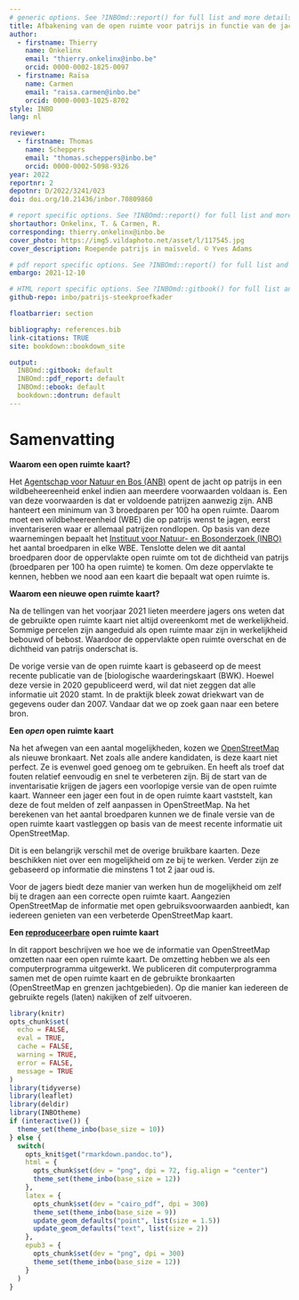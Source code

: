 ```yaml
---
# generic options. See ?INBOmd::report() for full list and more details.
title: Afbakening van de open ruimte voor patrijs in functie van de jachtreglementering
author: 
  - firstname: Thierry
    name: Onkelinx
    email: "thierry.onkelinx@inbo.be"
    orcid: 0000-0002-1825-0097
  - firstname: Raïsa
    name: Carmen
    email: "raisa.carmen@inbo.be"
    orcid: 0000-0003-1025-8702
style: INBO
lang: nl

reviewer: 
  - firstname: Thomas
    name: Scheppers
    email: "thomas.scheppers@inbo.be"
    orcid: 0000-0002-5098-9326
year: 2022
reportnr: 2
depotnr: D/2022/3241/023
doi: doi.org/10.21436/inbor.70809860

# report specific options. See ?INBOmd::report() for full list and more details.
shortauthor: Onkelinx, T. & Carmen, R.
corresponding: thierry.onkelinx@inbo.be
cover_photo: https://img5.vildaphoto.net/asset/l/117545.jpg
cover_description: Roepende patrijs in maïsveld. © Yves Adams

# pdf report specific options. See ?INBOmd::report() for full list and more details.
embargo: 2021-12-10

# HTML report specific options. See ?INBOmd::gitbook() for full list and more details.
github-repo: inbo/patrijs-steekproefkader

floatbarrier: section

bibliography: references.bib
link-citations: TRUE
site: bookdown::bookdown_site

output:
  INBOmd::gitbook: default
  INBOmd::pdf_report: default
  INBOmd::ebook: default
  bookdown::dontrun: default
---
```


# Samenvatting {-}

**Waarom een open ruimte kaart?**

Het [Agentschap voor Natuur en Bos (ANB)](https://www.natuurenbos.be/) opent de jacht op patrijs in een wildbeheereenheid enkel indien aan meerdere voorwaarden voldaan is.
Een van deze voorwaarden is dat er voldoende patrijzen aanwezig zijn.
ANB hanteert een minimum van 3 broedparen per 100 ha open ruimte.
Daarom moet een wildbeheereenheid (WBE) die op patrijs wenst te jagen, eerst inventariseren waar er allemaal patrijzen rondlopen.
Op basis van deze waarnemingen bepaalt het [Instituut voor Natuur- en Bosonderzoek (INBO)](https://www.vlaanderen.be/inbo/) het aantal broedparen in elke WBE.
Tenslotte delen we dit aantal broedparen door de oppervlakte open ruimte om tot de dichtheid van patrijs (broedparen per 100 ha open ruimte) te komen.
Om deze oppervlakte te kennen, hebben we nood aan een kaart die bepaalt wat open ruimte is.

**Waarom een nieuwe open ruimte kaart?**

Na de tellingen van het voorjaar 2021 lieten meerdere jagers ons weten dat de gebruikte open ruimte kaart niet altijd overeenkomt met de werkelijkheid.
Sommige percelen zijn aangeduid als open ruimte maar zijn in werkelijkheid bebouwd of bebost.
Waardoor de oppervlakte open ruimte overschat en de dichtheid van patrijs onderschat is.

De vorige versie van de open ruimte kaart is gebaseerd op de meest recente publicatie van de [biologische waarderingskaart (BWK).
Hoewel deze versie in 2020 gepubliceerd werd, wil dat niet zeggen dat alle informatie uit 2020 stamt.
In de praktijk bleek zowat driekwart van de gegevens ouder dan 2007.
Vandaar dat we op zoek gaan naar een betere bron.

**Een _open_ open ruimte kaart**

Na het afwegen van een aantal mogelijkheden, kozen we [OpenStreetMap](https://www.openstreetmap.org) als nieuwe bronkaart.
Net zoals alle andere kandidaten, is deze kaart niet perfect.
Ze is evenwel goed genoeg om te gebruiken.
En heeft als troef dat fouten relatief eenvoudig en snel te verbeteren zijn.
Bij de start van de inventarisatie krijgen de jagers een voorlopige versie van de open ruimte kaart.
Wanneer een jager een fout in de open ruimte kaart vaststelt, kan deze de fout melden of zelf aanpassen in OpenStreetMap.
Na het berekenen van het aantal broedparen kunnen we de finale versie van de open ruimte kaart vastleggen op basis van de meest recente informatie uit OpenStreetMap.

Dit is een belangrijk verschil met de overige bruikbare kaarten.
Deze beschikken niet over een mogelijkheid om ze bij te werken.
Verder zijn ze gebaseerd op informatie die minstens 1 tot 2 jaar oud is.

Voor de jagers biedt deze manier van werken hun de mogelijkheid om zelf bij te dragen aan een correcte open ruimte kaart.
Aangezien OpenStreetMap de informatie met open gebruiksvoorwaarden aanbiedt, kan iedereen genieten van een verbeterde OpenStreetMap kaart.

**Een [reproduceerbare](https://nl.wikipedia.org/wiki/Reproduceerbaarheid) open ruimte kaart**

In dit rapport beschrijven we hoe we de informatie van OpenStreetMap omzetten naar een open ruimte kaart.
De omzetting hebben we als een computerprogramma uitgewerkt.
We publiceren dit computerprogramma samen met de open ruimte kaart en de gebruikte bronkaarten (OpenStreetMap en grenzen jachtgebieden).
Op die manier kan iedereen de gebruikte regels (laten) nakijken of zelf uitvoeren.

```r
library(knitr)
opts_chunk$set(
  echo = FALSE,
  eval = TRUE,
  cache = FALSE,
  warning = TRUE,
  error = FALSE,
  message = TRUE
)
library(tidyverse)
library(leaflet)
library(deldir)
library(INBOtheme)
if (interactive()) {
  theme_set(theme_inbo(base_size = 10))
} else {
  switch(
    opts_knit$get("rmarkdown.pandoc.to"),
    html = {
      opts_chunk$set(dev = "png", dpi = 72, fig.align = "center")
      theme_set(theme_inbo(base_size = 12))
    },
    latex = {
      opts_chunk$set(dev = "cairo_pdf", dpi = 300)
      theme_set(theme_inbo(base_size = 9))
      update_geom_defaults("point", list(size = 1.5))
      update_geom_defaults("text", list(size = 2))
    },
    epub3 = {
      opts_chunk$set(dev = "png", dpi = 300)
      theme_set(theme_inbo(base_size = 12))
    }
  )
}
```
